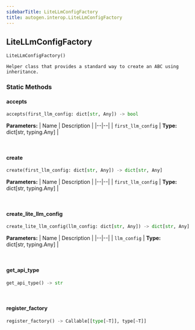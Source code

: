 ```yaml
---
sidebarTitle: LiteLLmConfigFactory
title: autogen.interop.LiteLLmConfigFactory
---
```

<h2 id="autogen.interop.LiteLLmConfigFactory" class="doc doc-heading">
    <code class="doc-symbol doc-symbol-heading doc-symbol-class"></code>
    <span class="doc doc-object-name doc-class-name">LiteLLmConfigFactory</span>
</h2>

```python
LiteLLmConfigFactory()
```

    Helper class that provides a standard way to create an ABC using
    inheritance.

### Static Methods

<code class="doc-symbol doc-symbol-heading doc-symbol-method"></code>
#### accepts

```python
accepts(first_llm_config: dict[str, Any]) -> bool
```

    

<b>Parameters:</b>
| Name | Description |
|--|--|
| `first_llm_config` | **Type:** dict[str, typing.Any] |

<br />

<code class="doc-symbol doc-symbol-heading doc-symbol-method"></code>
#### create

```python
create(first_llm_config: dict[str, Any]) -> dict[str, Any]
```

    

<b>Parameters:</b>
| Name | Description |
|--|--|
| `first_llm_config` | **Type:** dict[str, typing.Any] |

<br />

<code class="doc-symbol doc-symbol-heading doc-symbol-method"></code>
#### create_lite_llm_config

```python
create_lite_llm_config(llm_config: dict[str, Any]) -> dict[str, Any]
```

    

<b>Parameters:</b>
| Name | Description |
|--|--|
| `llm_config` | **Type:** dict[str, typing.Any] |

<br />

<code class="doc-symbol doc-symbol-heading doc-symbol-method"></code>
#### get_api_type

```python
get_api_type() -> str
```

    

<br />

<code class="doc-symbol doc-symbol-heading doc-symbol-method"></code>
#### register_factory

```python
register_factory() -> Callable[[type[~T]], type[~T]]
```

    

<br />